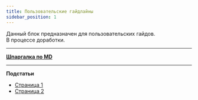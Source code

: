 ```yaml
---
title: Пользовательские гайдлайны
sidebar_position: 1
---
```


Данный блок предназначен для пользовательских гайдов.\
В процессе доработки.

-----------------------------------------------------------------------------------------------------------------

**[Шпаргалка по MD](https://skillbox.ru/media/code/yazyk-razmetki-markdown-shpargalka-po-sintaksisu-s-primerami/)**

-----------------------------------------------------------------------------------------------------------------

**Подстатьи**
- [Страница 1](./page1.md)
- [Страница 2](./page2.md)